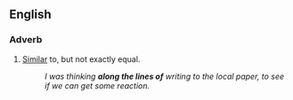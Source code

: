 ==English==

===Adverb===
{{en-adv|pos=[[along]] [[the]] [[lines]] [[of]]}}

# [[Similar]] to, but not exactly equal.
#: ''I was thinking '''along the lines of''' writing to the local paper, to see if we can get some reaction.''